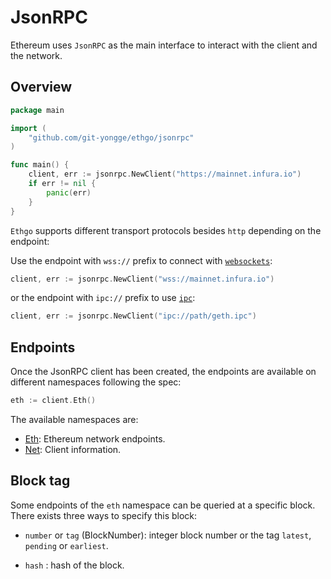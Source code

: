 

# JsonRPC

Ethereum uses `JsonRPC` as the main interface to interact with the client and the network.

## Overview

```go
package main

import (
	"github.com/git-yongge/ethgo/jsonrpc"
)

func main() {
	client, err := jsonrpc.NewClient("https://mainnet.infura.io")
	if err != nil {
		panic(err)
	}
}
```

`Ethgo` supports different transport protocols besides `http` depending on the endpoint:

Use the endpoint with `wss://` prefix to connect with [`websockets`](https://en.wikipedia.org/wiki/WebSocket):

```go
client, err := jsonrpc.NewClient("wss://mainnet.infura.io")
```

or the endpoint with `ipc://` prefix to use [`ipc`](https://en.wikipedia.org/wiki/Inter-process_communication):

```go
client, err := jsonrpc.NewClient("ipc://path/geth.ipc")
```

## Endpoints

Once the JsonRPC client has been created, the endpoints are available on different namespaces following the spec:

```go
eth := client.Eth()
```

The available namespaces are:

- [Eth](./jsonrpc/eth): Ethereum network endpoints.
- [Net](./jsonrpc/net): Client information.

## Block tag

Some endpoints of the `eth` namespace can be queried at a specific block. There exists three ways to specify this block:

- `number` or `tag` <GoDocLink href="#BlockNumber">(BlockNumber)</GoDocLink>: integer block number or the tag `latest`, `pending` or `earliest`.

- `hash` <Hash/>: hash of the block.
